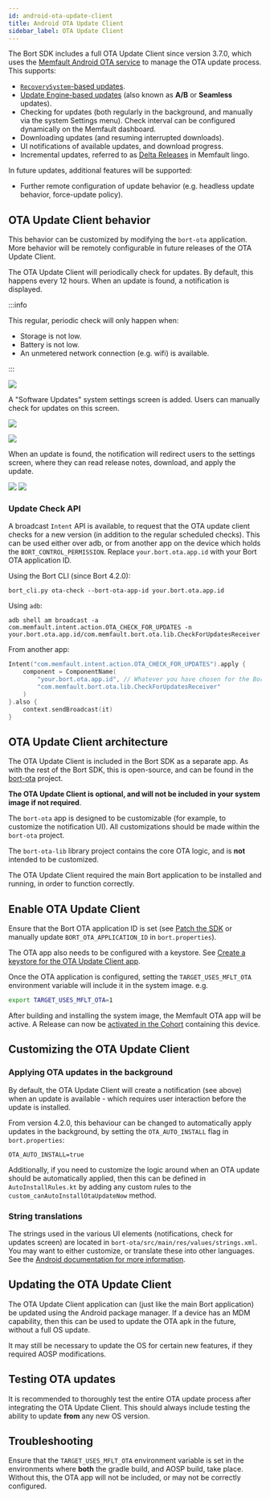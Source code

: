 ```yaml
---
id: android-ota-update-client
title: Android OTA Update Client
sidebar_label: OTA Update Client
---
```


The Bort SDK includes a full OTA Update Client since version 3.7.0, which uses
the
[Memfault Android OTA service](/docs/android/android-releases-integration-guide)
to manage the OTA update process. This supports:

- [`RecoverySystem`-based updates](https://source.android.com/devices/tech/ota/nonab).
- [Update Engine-based updates](https://source.android.com/devices/tech/ota/ab#life-of-an-a-b-update)
  (also known as **A/B** or **Seamless** updates).
- Checking for updates (both regularly in the background, and manually via the
  system Settings menu). Check interval can be configured dynamically on the
  Memfault dashboard.
- Downloading updates (and resuming interrupted downloads).
- UI notifications of available updates, and download progress.
- Incremental updates, referred to as
  [Delta Releases](/docs/platform/ota/#delta-releases) in Memfault lingo.

In future updates, additional features will be supported:

- Further remote configuration of update behavior (e.g. headless update
  behavior, force-update policy).

## OTA Update Client behavior

This behavior can be customized by modifying the `bort-ota` application. More
behavior will be remotely configurable in future releases of the OTA Update
Client.

The OTA Update Client will periodically check for updates. By default, this
happens every 12 hours. When an update is found, a notification is displayed.

:::info

This regular, periodic check will only happen when:

- Storage is not low.
- Battery is not low.
- An unmetered network connection (e.g. wifi) is available.

:::

![](/img/docs/android/ota-notification.png)

A "Software Updates" system settings screen is added. Users can manually check
for updates on this screen.

![](/img/docs/android/settings-software-updates.png)

![](/img/docs/android/check-for-updates.png)

When an update is found, the notification will redirect users to the settings
screen, where they can read release notes, download, and apply the update.

![](/img/docs/android/update-available.png)
![](/img/docs/android/download-update.png)

### Update Check API

A broadcast `Intent` API is available, to request that the OTA update client
checks for a new version (in addition to the regular scheduled checks). This can
be used either over adb, or from another app on the device which holds the
`BORT_CONTROL_PERMISSION`. Replace `your.bort.ota.app.id` with your Bort OTA
application ID.

Using the Bort CLI (since Bort 4.2.0):

```
bort_cli.py ota-check --bort-ota-app-id your.bort.ota.app.id
```

Using `adb`:

```
adb shell am broadcast -a com.memfault.intent.action.OTA_CHECK_FOR_UPDATES -n your.bort.ota.app.id/com.memfault.bort.ota.lib.CheckForUpdatesReceiver
```

From another app:

```kotlin
Intent("com.memfault.intent.action.OTA_CHECK_FOR_UPDATES").apply {
    component = ComponentName(
        "your.bort.ota.app.id", // Whatever you have chosen for the Bort OTA application ID
        "com.memfault.bort.ota.lib.CheckForUpdatesReceiver"
    )
}.also {
    context.sendBroadcast(it)
}
```

## OTA Update Client architecture

The OTA Update Client is included in the Bort SDK as a separate app. As with the
rest of the Bort SDK, this is open-source, and can be found in the
[bort-ota](https://github.com/memfault/bort/tree/master/MemfaultPackages/bort-ota)
project.

**The OTA Update Client is optional, and will not be included in your system
image if not required**.

The `bort-ota` app is designed to be customizable (for example, to customize the
notification UI). All customizations should be made within the `bort-ota`
project.

The `bort-ota-lib` library project contains the core OTA logic, and is **not**
intended to be customized.

The OTA Update Client required the main Bort application to be installed and
running, in order to function correctly.

## Enable OTA Update Client

Ensure that the Bort OTA application ID is set (see
[Patch the SDK](/docs/android/android-getting-started-guide#patch-the-sdk) or
manually update `BORT_OTA_APPLICATION_ID` in `bort.properties`).

The OTA app also needs to be configured with a keystore. See
[Create a keystore for the OTA Update Client app](/docs/android/android-getting-started-guide#create-a-keystore-for-the-bort-ota-update-client-app).

Once the OTA application is configured, setting the `TARGET_USES_MFLT_OTA`
environment variable will include it in the system image. e.g.

```bash
export TARGET_USES_MFLT_OTA=1
```

After building and installing the system image, the Memfault OTA app will be
active. A Release can now be
[activated in the Cohort](/docs/android/android-releases-integration-guide#activate-the-release)
containing this device.

## Customizing the OTA Update Client

### Applying OTA updates in the background

By default, the OTA Update Client will create a notification (see above) when an
update is available - which requires user interaction before the update is
installed.

From version 4.2.0, this behaviour can be changed to automatically apply updates
in the background, by setting the `OTA_AUTO_INSTALL` flag in `bort.properties`:

```
OTA_AUTO_INSTALL=true
```

Additionally, if you need to customize the logic around when an OTA update
should be automatically applied, then this can be defined in
`AutoInstallRules.kt` by adding any custom rules to the
`custom_canAutoInstallOtaUpdateNow` method.

### String translations

The strings used in the various UI elements (notifications, check for updates
screen) are located in `bort-ota/src/main/res/values/strings.xml`. You may want
to either customize, or translate these into other languages. See the
[Android documentation for more information](https://developer.android.com/guide/topics/resources/localization#creating-alternatives).

## Updating the OTA Update Client

The OTA Update Client application can (just like the main Bort application) be
updated using the Android package manager. If a device has an MDM capability,
then this can be used to update the OTA apk in the future, without a full OS
update.

It may still be necessary to update the OS for certain new features, if they
required AOSP modifications.

## Testing OTA updates

It is recommended to thoroughly test the entire OTA update process after
integrating the OTA Update Client. This should always include testing the
ability to update **from** any new OS version.

## Troubleshooting

Ensure that the `TARGET_USES_MFLT_OTA` environment variable is set in the
environments where **both** the gradle build, and AOSP build, take place.
Without this, the OTA app will not be included, or may not be correctly
configured.
